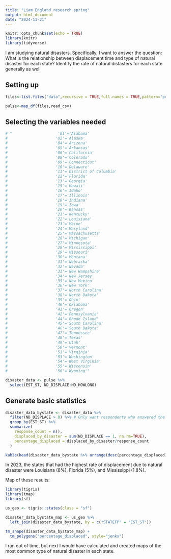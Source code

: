 ```yaml
---
title: "Liam England research spring"
output: html_document
date: "2024-11-21"
---
```


```r
knitr::opts_chunk$set(echo = TRUE)
library(knitr)
library(tidyverse)
```


I am studying natural disasters. Specifically, I want to answer the question:
What is the relationship between displacement time and type of natural disaster for each state?
Identify the rate of natural distasters for each state generally as well

## Setting up

```r
files<-list.files("data",recursive = TRUE,full.names = TRUE,pattern="puf")

pulse<-map_df(files,read_csv)
```

## Selecting the variables needed

```r
# "                    '01'='Alabama'
#                     '02'='Alaska'
#                     '04'='Arizona'
#                     '05'='Arkansas'
#                     '06'='California'
#                     '08'='Colorado'
#                     '09'='Connecticut'
#                     '10'='Delaware'
#                     '11'='District of Columbia'
#                     '12'='Florida'
#                     '13'='Georgia'
#                     '15'='Hawaii'
#                     '16'='Idaho'
#                     '17'='Illinois'
#                     '18'='Indiana'
#                     '19'='Iowa'
#                     '20'='Kansas'
#                     '21'='Kentucky'
#                     '22'='Louisiana'
#                     '23'='Maine'
#                     '24'='Maryland'
#                     '25'='Massachusetts'
#                     '26'='Michigan'
#                     '27'='Minnesota'
#                     '28'='Mississippi'
#                     '29'='Missouri'
#                     '30'='Montana'
#                     '31'='Nebraska'
#                     '32'='Nevada'
#                     '33'='New Hampshire'
#                     '34'='New Jersey'
#                     '35'='New Mexico'
#                     '36'='New York'
#                     '37'='North Carolina'
#                     '38'='North Dakota'
#                     '39'='Ohio'
#                     '40'='Oklahoma'
#                     '41'='Oregon'
#                     '42'='Pennsylvania'
#                     '44'='Rhode Island'
#                     '45'='South Carolina'
#                     '46'='South Dakota'
#                     '47'='Tennessee'
#                     '48'='Texas'
#                     '49'='Utah'
#                     '50'='Vermont'
#                     '51'='Virginia'
#                     '53'='Washington'
#                     '54'='West Virginia'
#                     '55'='Wisconsin'
#                     '56'='Wyoming'"

disaster_data <- pulse %>%
  select(EST_ST, ND_DISPLACE:ND_HOWLONG)
```

## Generate basic statistics

```r
disaster_data_bystate <- disaster_data %>%
  filter(ND_DISPLACE > 0) %>% # Only want respondents who answered the question
  group_by(EST_ST) %>%
  summarize(
    response_count = n(),
    displaced_by_disaster = sum(ND_DISPLACE == 1, na.rm=TRUE),
    percentage_displaced = displaced_by_disaster/response_count
  )

kable(head(disaster_data_bystate %>% arrange(desc(percentage_displaced))))
```

In 2023, the states that had the highest rate of displacement due to natural disaster were Louisiana (8%), Florida (5%), and Mississippi (1.8%).

Map of these results: 

```r
library(tigris)
library(tmap)
library(sf)

us_geo <- tigris::states(class = "sf") 

disaster_data_bystate_map <- us_geo %>%
  left_join(disaster_data_bystate, by = c("STATEFP" = "EST_ST"))

tm_shape(disaster_data_bystate_map) +
  tm_polygons("percentage_displaced", style="jenks")
```


I ran out of time, but next I would have calculated and created maps of the most common type of natural disaster in each state.
